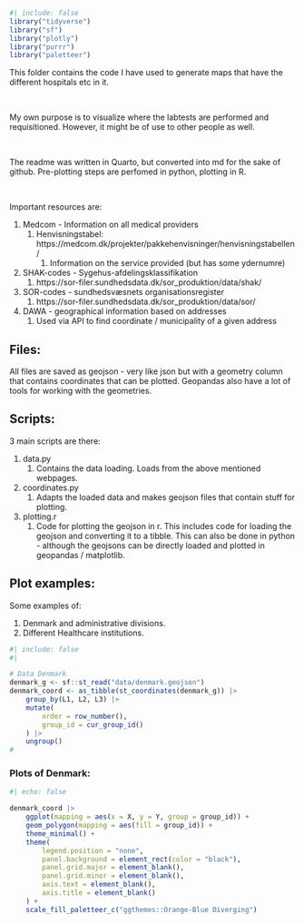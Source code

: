 ```r
#| include: false
library("tidyverse")
library("sf")
library("plotly")
library("purrr")
library("paletteer")
```

This folder contains the code I have used to generate maps that have the different hospitals etc in it. 

\

My own purpose is to visualize where the labtests are performed and requisitioned. However, it might be of use to other people as well. 

\

The readme was written in Quarto, but converted into md for the sake of github. Pre-plotting steps are perfomed in python, plotting in R.

\

Important resources are: 

1. Medcom - Information on all medical providers
   1. Henvisningstabel: https://medcom.dk/projekter/pakkehenvisninger/henvisningstabellen/
      1. Information on the service provided (but has some ydernumre)
2. SHAK-codes - Sygehus-afdelingsklassifikation
   1. https://sor-filer.sundhedsdata.dk/sor_produktion/data/shak/
3. SOR-codes - sundhedsvæsnets organisationsregister
   1. https://sor-filer.sundhedsdata.dk/sor_produktion/data/sor/
4. DAWA - geographical information based on addresses 
   1. Used via API to find coordinate / municipality of a given address

## Files:

All files are saved as geojson - very like json but with a geometry column that contains coordinates that can be plotted. Geopandas also have a lot of tools for working with the geometries.

## Scripts: 

3 main scripts are there: 

1. data.py 
   1. Contains the data loading. Loads from the above mentioned webpages. 
2. coordinates.py
   1. Adapts the loaded data and makes geojson files that contain stuff for plotting. 
3. plotting.r
   1. Code for plotting the geojson in r. This includes code for loading the geojson and converting it to a tibble. This can also be done in python - although the geojsons can be directly loaded and plotted in geopandas / matplotlib. 

## Plot examples: 

Some examples of: 

1. Denmark and administrative divisions. 
2. Different Healthcare institutions. 

```r
#| include: false
#|

# Data Denmark
denmark_g <- sf::st_read("data/denmark.geojson")
denmark_coord <- as_tibble(st_coordinates(denmark_g)) |>
    group_by(L1, L2, L3) |>
    mutate(
        order = row_number(),
        group_id = cur_group_id()
    ) |>
    ungroup()
#

```

### Plots of Denmark: 


```r
#| echo: false

denmark_coord |>
    ggplot(mapping = aes(x = X, y = Y, group = group_id)) +
    geom_polygon(mapping = aes(fill = group_id)) +
    theme_minimal() +
    theme(
        legend.position = "none",
        panel.background = element_rect(color = "black"),
        panel.grid.major = element_blank(),
        panel.grid.minor = element_blank(),
        axis.text = element_blank(),
        axis.title = element_blank()
    ) +
    scale_fill_paletteer_c("ggthemes::Orange-Blue Diverging")


```